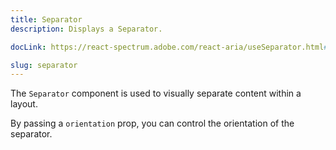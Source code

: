 ```yaml
---
title: Separator
description: Displays a Separator.

docLink: https://react-spectrum.adobe.com/react-aria/useSeparator.html#useseparator

slug: separator
---
```


The `Separator` component is used to visually separate content within a layout. 

By passing a `orientation` prop, you can control the orientation of the separator.


<ComponentPreview name="separator/preview" />
